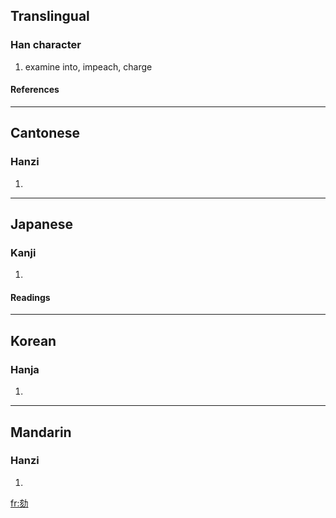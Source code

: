 ==Translingual==
===Han character===
{{Han char|rn=19|rad=力|as=06|sn=8|four=0482<sub>7</sub>|canj=卜人大尸 (YOKS)}}
# examine into, impeach, charge
====References====
{{Han ref|kx=0147.200|dkj=02342|dj=0331.280|hdz=10370.020|uh=52BE|ud=21182|bh=A8F0|bd=43248}}
----
==Cantonese==
===Hanzi===
{{yue-hanzi|jyut=|y=hat6}}
# {{defn|Cantonese}}
----
==Japanese==
===Kanji===
{{ja-kanji|grade=c|rs=力06}}
# {{defn|Japanese}} 
====Readings====
{{ja-readings|on=[[がい]] (gai)|kun=[[さばく]] (sabaku), [[しらべる]] (shiraberu), [[きわめる]] (kiwameru), [[つとめる]] (tsutomeru)}}
----
==Korean==
===Hanja===
{{ko-hanja|hangeul=[[핵]], [[해]]|rv=haek, hae|mr=haek, hae}}
# {{defn|Korean}}
----
==Mandarin==
===Hanzi===
{{cmn-hanzi|pin=[[hé]] ([[he2]])|wg=ho<sup>2</sup>}}
# {{defn|Mandarin}}

[[fr:劾]]